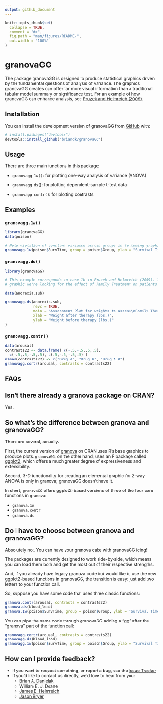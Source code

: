 ```yaml
---
output: github_document
---
```


<!-- README.md is generated from README.Rmd. Please edit that file -->

```r
knitr::opts_chunk$set(
  collapse = TRUE,
  comment = "#>",
  fig.path = "man/figures/README-",
  out.width = "100%"
)
```

# granovaGG

<!-- badges: start -->

<!-- badges: end -->

The package granovaGG is designed to produce statistical graphics driven by the fundamental questions of analysis of variance.
The graphics granovaGG creates can offer far more visual information than a traditional tabular model summary or significance test.
For an example of how granovaGG can enhance analysis, see [Pruzek and Helmreich (2009)](rmpruzek.com/wp-content/uploads/2011/07/ElementalGraphicsForANOVA.finalJune11.pdf).

## Installation

You can install the development version of granovaGG from [GitHub](https://github.com) with:

``` r
# install.packages("devtools")
devtools::install_github("briandk/granovaGG")
```

## Usage

There are three main functions in this package:

-   `granovagg.1w()`: for plotting one-way analysis of variance (ANOVA)

-   `granovagg.ds`(): for plotting dependent-sample t-test data

-   `granovagg.contr()`: for plotting contrasts

## Examples

### `granovagg.1w()`

```r
library(granovaGG)
data(poison)

# Note violation of constant variance across groups in following graphic.
granovagg.1w(poison$SurvTime, group = poison$Group, ylab = "Survival Time")
```

### `granovagg.ds()`

```r
library(granovaGG)

# This example corresponds to case 1b in Pruzek and Helmreich (2009). In this
# graphic we're looking for the effect of Family Treatment on patients with anorexia.

data(anorexia.sub)

granovagg.ds(anorexia.sub,
             revc = TRUE,
             main = "Assessment Plot for weights to assess\nFamily Therapy treatment for Anorexia Patients",
             xlab = "Weight after therapy (lbs.)",
             ylab = "Weight before therapy (lbs.)"
)    
```

### `granovagg.contr()`

```r
data(arousal)  
contrasts22 <- data.frame( c(-.5,-.5,.5,.5), 
  c(-.5,.5,-.5,.5), c(.5,-.5,-.5,.5) )
names(contrasts22) <- c("Drug.A", "Drug.B", "Drug.A.B")
granovagg.contr(arousal, contrasts = contrasts22)
```

## FAQs

## Isn't there already a granova package on CRAN?

[Yes.](http://cran.r-project.org/web/packages/granova/index.html)

## So what's the difference between granova and granovaGG?

There are several, actually.

First, the current version of [granova](http://cran.r-project.org/web/packages/granova/index.html) on CRAN uses R's base graphics to produce plots.
`granovaGG`, on the other hand, uses an R package called [ggplot2](http://cran.r-project.org/web/packages/ggplot2/index.html), which offers a much greater degree of expressiveness and extensibility.

Second, 3-D functionality for creating an elemental graphic for 2-way ANOVA is only in granova; granovaGG doesn't have it.

In short, `granovaGG` offers ggplot2-based versions of three of the four core functions in `granova`:

-   `granova.1w`
-   `granova.contr`
-   `granova.ds`

## Do I have to choose between granova and granovaGG?

Absolutely not.
You can have your granova cake with granovaGG icing!

The packages are currently designed to work side-by-side, which means you can load them both and get the most out of their respective strengths.

And, if you already have legacy granova code but would like to use the new ggplot2-based functions in granovaGG, the transition is easy: just add two letters to your function call.

So, suppose you have some code that uses three classic functions:

```r
granova.contr(arousal, contrasts = contrasts22)
granova.ds(blood_lead)
granova.1w(poison$SurvTime, group = poison$Group, ylab = "Survival Time")
```

You can pipe the same code through granovaGG adding a "gg" after the "granova" part of the function call:

```r
granovagg.contr(arousal, contrasts = contrasts22)
granovagg.ds(blood_lead)
granovagg.1w(poison$SurvTime, group = poison$Group, ylab = "Survival Time")
```

## How can I provide feedback?

-   If you want to request something, or report a bug, use the [Issue Tracker](https://github.com/briandk/granovaGG/issues)
-   If you'd like to contact us directly, we'd love to hear from you:
    -   [Brian A. Danielak](mailto:briandanielak+granovagg@gmail.com)
    -   [William E. J. Doane](mailto:wdoane@Bennington.edu)
    -   [James E. Helmreich](mailto:James.Helmreich@marist.edu)
    -   [Jason Bryer](mailto:jason@bryer.org)
